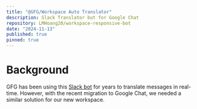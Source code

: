 ```yaml
---
title: "@GFG/Workspace Auto Translator"
description: Slack Translator but for Google Chat
repository: LMHoang20/workspace-responsive-bot
date: "2024-11-13"
published: true
pinned: true
---
```


# Background

GFG has been using this [Slack bot](https://gfgtech.slack.com/marketplace/A0ZJS6Z7E-translate) for years to translate messages in real-time.
However, with the recent migration to Google Chat, we needed a similar solution for our new workspace.
